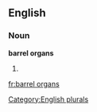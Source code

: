 
==English==

===Noun===
'''barrel organs'''

# {{plural of|[[barrel organ]]}}

[[Category:English plurals]]

[[fr:barrel organs]]